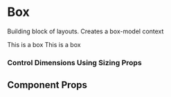 

<Meta title="Components/Box" component={Box} />

# Box

Building block of layouts. Creates a box-model context

<Preview withToolbar>
  <Story name="box">
    <Box>
      <Box bg="ui.color" p={3} mb={4}>
        <Text variant="body" color="ui.colorInverse">
          This is a box
        </Text>
      </Box>
      <Box bg="ui.color" p={3}>
        <Text variant="body" color="ui.colorInverse">
          This is a box
        </Text>
      </Box>
    </Box>
  </Story>
</Preview>

### Control Dimensions Using Sizing Props

<Preview withToolbar>
  <Story name="sizing">
    <Box bg="ui.color" width={5} height={5}></Box>
  </Story>
</Preview>

## Component Props

<Props of={Box} />
